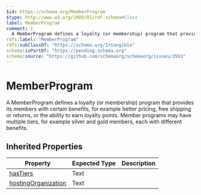```yaml
---
$id: https://schema.org/MemberProgram
$type: http://www.w3.org/2000/01/rdf-schema#Class
label: MemberProgram
comment: |
  A MemberProgram defines a loyalty (or membership) program that provides its members with certain benefits, for example better pricing, free shipping or returns, or the ability to earn loyalty points. Member programs may have multiple tiers, for example silver and gold members, each with different benefits.
rdfs:label: "MemberProgram"
rdfs:subClassOf: "https://schema.org/Intangible"
schema:isPartOf: "https://pending.schema.org"
schema:source: "https://github.com/schemaorg/schemaorg/issues/3563"
---
```


# MemberProgram

A MemberProgram defines a loyalty (or membership) program that provides its members with certain benefits, for example better pricing, free shipping or returns, or the ability to earn loyalty points. Member programs may have multiple tiers, for example silver and gold members, each with different benefits.

## Inherited Properties

| Property | Expected Type | Description |
| --- | --- | --- |
| [hasTiers](https://schema.org/hasTiers) | Text |  |
| [hostingOrganization](https://schema.org/hostingOrganization) | Text |  |
